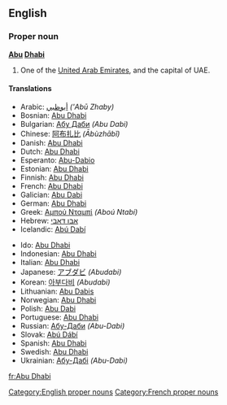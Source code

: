 ==English==

===Proper noun===
{{wikipedia}}
'''[[Abu]] [[Dhabi]]'''

# One of the [[United Arab Emirates]], and the capital of UAE.

====Translations====
{{top}}
*Arabic: [[أبوظبي]] ''('Abū Zhaby)''
*Bosnian: [[Abu Dhabi]]
*Bulgarian: [[Абу Даби]] ''(Abu Dabi)''
*Chinese: [[阿布扎比]] ''(Ābùzhābĭ)''
*Danish: [[Abu Dhabi]]
*Dutch: [[Abu Dhabi]]
*Esperanto: [[Abu-Dabio]]
*Estonian: [[Abu Dhabi]]
*Finnish: [[Abu Dhabi]]
*French: [[Abu Dhabi]]
*Galician: [[Abu Dabi]]
*German: [[Abu Dhabi]]
*Greek: [[Αμπού Νταμπί]] ''(Aboú Ntabí)''
*Hebrew: [[אבו דאבי]]
*Icelandic: [[Abú Dabí]]
{{mid}}
*Ido: [[Abu Dhabi]]
*Indonesian: [[Abu Dhabi]]
*Italian: [[Abu Dhabi]]
*Japanese: [[アブダビ]] ''(Abudabi)''
*Korean: [[아부다비]] ''(Abudabi)''
*Lithuanian: [[Abu Dabis]]
*Norwegian: [[Abu Dhabi]]
*Polish: [[Abu Dabi]]
*Portuguese: [[Abu Dhabi]]
*Russian: [[Абу-Даби]] ''(Abu-Dabi)''
*Slovak: [[Abú Dábí]]
*Spanish: [[Abu Dhabi]]
*Swedish: [[Abu Dhabi]]
*Ukrainian: [[Абу-Дабі]] ''(Abu-Dabi)''
{{bottom}}

[[Category:English proper nouns]] [[Category:French proper nouns]]

[[fr:Abu Dhabi]]